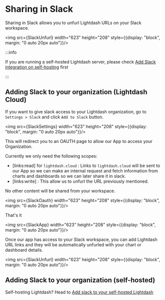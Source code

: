 
# Sharing in Slack

Sharing in Slack allows you to unfurl Lightdash URLs on your Slack workspace.

<img src={SlackUnfurl} width="623" height="208" style={{display: "block", margin: "0 auto 20px auto"}}/>

:::info

If you are running a self-hosted Lightdash server, please check [Add Slack integration on self-hosting](https://docs.lightdash.com/self-host/customize-deployment/configure-a-slack-app-for-lightdash) first

:::

## Adding Slack to your organization (Lightdash Cloud)

If you want to give slack access to your Lightdash organization, go to `Settings > Slack` and click `Add to Slack` button. 

<img src={SlackSettings} width="623" height="208" style={{display: "block", margin: "0 auto 20px auto"}}/>

This will redirect you to an OAUTH page to allow our App to access your Organization. 

Currently we only need the following scopes: 

- [links:read] for `lightdash.cloud` : Links to `lightdash.cloud` will be sent to our App 
so we can make an internal request and fetch information from charts and dashboards so we can later share it in slack.
- [links:write] : This allow us to unfurl the URL previously mentioned. 

No other content will be shared from your workspace. 

<img src={SlackOauth} width="623" height="208" style={{display: "block", margin: "0 auto 20px auto"}}/>

That's it 

<img src={SlackApp} width="623" height="208" style={{display: "block", margin: "0 auto 20px auto"}}/>


Once our app has access to your Slack workspace, you can add Lightdash URL links and they will be 
automatically unfurled with your chart or dashboard details.

<img src={SlackUnfurl} width="623" height="208" style={{display: "block", margin: "0 auto 20px auto"}}/>


## Adding Slack to your organization (self-hosted)

Self-hosting Lightdash? Head to [Add slack to your self-hosted Lightdash](../self-host/customize-deployment/configure-a-slack-app-for-lightdash.mdx)

